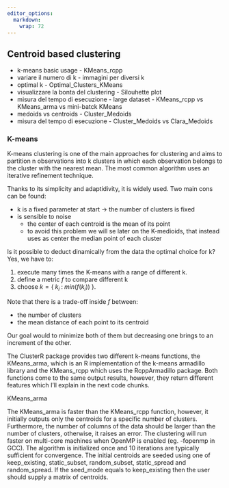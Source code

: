 ---
editor_options: 
  markdown: 
    wrap: 72
---

## Centroid based clustering

-   k-means basic usage - KMeans_rcpp
-   variare il numero di k - immagini per diversi k
-   optimal k - Optimal_Clusters_KMeans
-   visualizzare la bonta del clustering - Silouhette plot
-   misura del tempo di esecuzione - large dataset - KMeans_rcpp vs
    KMeans_arma vs mini-batck KMeans
-   medoids vs centroids - Cluster_Medoids
-   misura del tempo di esecuzione - Cluster_Medoids vs Clara_Medoids

### K-means

K-means clustering is one of the main approaches for clustering and aims
to partition n observations into k clusters in which each observation
belongs to the cluster with the nearest mean. The most common algorithm
uses an iterative refinement technique.

Thanks to its simplicity and adaptidivity, it is widely used. Two main
cons can be found:

-   k is a fixed parameter at start $\rightarrow$ the number of clusters
    is fixed
-   is sensible to noise
    -   the center of each centroid is the mean of its point
    -   to avoid this problem we will se later on the K-medioids, that
        instead uses as center the median point of each cluster

Is it possible to deduct dinamically from the data the optimal choice
for k? Yes, we have to:

1.  execute many times the K-means with a range of different k.
2.  define a metric $f$ to compare different k
3.  choose $k = \{ \; k_{i} \; : \; min(f(k_{i})) \; \}$.

Note that there is a trade-off inside $f$ between:

-   the number of clusters
-   the mean distance of each point to its centroid

Our goal would to minimize both of them but decreasing one brings to an
increment of the other.

The ClusterR package provides two different k-means functions, the
KMeans_arma, which is an R implementation of the k-means armadillo
library and the KMeans_rcpp which uses the RcppArmadillo package. Both
functions come to the same output results, however, they return
different features which I'll explain in the next code chunks.

KMeans_arma

The KMeans_arma is faster than the KMeans_rcpp function, however, it
initially outputs only the centroids for a specific number of clusters.
Furthermore, the number of columns of the data should be larger than the
number of clusters, otherwise, it raises an error. The clustering will
run faster on multi-core machines when OpenMP is enabled (eg. -fopenmp
in GCC). The algorithm is initialized once and 10 iterations are
typically sufficient for convergence. The initial centroids are seeded
using one of keep_existing, static_subset, random_subset, static_spread
and random_spread. If the seed_mode equals to keep_existing then the
user should supply a matrix of centroids.

```{r}


```
